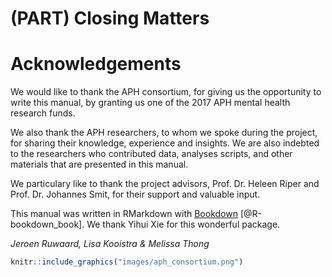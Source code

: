 # (PART) Closing Matters {-}

# Acknowledgements {-}
We would like to thank the APH consortium, for giving us the opportunity to write this manual, by granting us one of the 2017 APH mental health research funds.

We also thank the APH researchers, to whom we spoke during the project, for sharing their knowledge, experience and insights. We are also indebted to the researchers who contributed data, analyses scripts, and other materials that are presented in this manual.

We particulary like to thank the project advisors, Prof. Dr. Heleen Riper and Prof. Dr. Johannes Smit, for their support and valuable input.

This manual was written in RMarkdown with [Bookdown](http://bookdown.org) [@R-bookdown_book]. We thank Yihui Xie for this wonderful package.

*Jeroen Ruwaard, Lisa Kooistra \& Melissa Thong*


```r
knitr::include_graphics("images/aph_consortium.png")
```